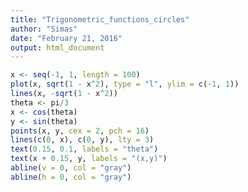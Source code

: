 ---
title: "Trigonometric_functions_circles"
author: "Simas"
date: "February 21, 2016"
output: html_document
---

```{r}
x <- seq(-1, 1, length = 100)
plot(x, sqrt(1 - x^2), type = "l", ylim = c(-1, 1))
lines(x, -sqrt(1 - x^2))
theta <- pi/3
x <- cos(theta)
y <- sin(theta)
points(x, y, cex = 2, pch = 16)
lines(c(0, x), c(0, y), lty = 3)
text(0.15, 0.1, labels = "theta")
text(x + 0.15, y, labels = "(x,y)")
abline(v = 0, col = "gray")
abline(h = 0, col = "gray")
```



